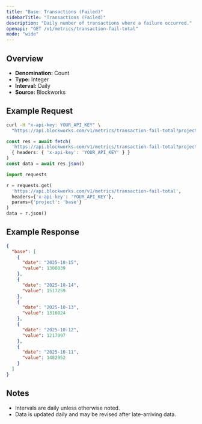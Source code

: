 ```yaml
---
title: "Base: Transactions (Failed)"
sidebarTitle: "Transactions (Failed)"
description: "Daily number of transactions where a failure occurred."
openapi: "GET /v1/metrics/transaction-fail-total"
mode: "wide"
---
```


## Overview

- **Denomination:** Count
- **Type:** Integer
- **Interval:** Daily
- **Source:** Blockworks

## Example Request

<CodeGroup>

```bash cURL
curl -H "x-api-key: YOUR_API_KEY" \
  "https://api.blockworks.com/v1/metrics/transaction-fail-total?project=base"
```

```typescript TypeScript
const res = await fetch(
  'https://api.blockworks.com/v1/metrics/transaction-fail-total?project=base',
  { headers: { 'x-api-key': 'YOUR_API_KEY' } }
)
const data = await res.json()
```

```python Python
import requests

r = requests.get(
  'https://api.blockworks.com/v1/metrics/transaction-fail-total',
  headers={'x-api-key': 'YOUR_API_KEY'},
  params={'project': 'base'}
)
data = r.json()
```

</CodeGroup>

## Example Response

```json
{
  "base": [
    {
      "date": "2025-10-15",
      "value": 1308039
    },
    {
      "date": "2025-10-14",
      "value": 1517259
    },
    {
      "date": "2025-10-13",
      "value": 1316024
    },
    {
      "date": "2025-10-12",
      "value": 1217997
    },
    {
      "date": "2025-10-11",
      "value": 1482952
    }
  ]
}
```

## Notes
- Intervals are daily unless otherwise noted.
- Data is updated daily and may be revised after late-arriving data.